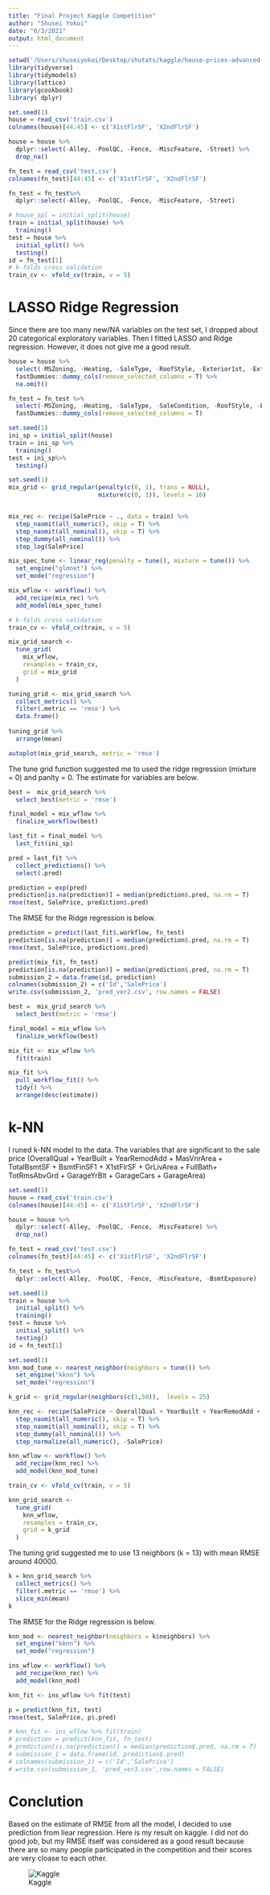 ```yaml
---
title: "Final Project Kaggle Competition"
author: "Shusei Yokoi"
date: "6/3/2021"
output: html_document
---
```


```r
setwd('/Users/shuseiyokoi/Desktop/shutats/kaggle/house-prices-advanced-regression-techniques')
library(tidyverse)
library(tidymodels)
library(lattice)
library(gcookbook)
library( dplyr)
```

```r
set.seed(1)
house = read_csv('train.csv')
colnames(house)[44:45] <- c('X1stFlrSF', 'X2ndFlrSF')

house = house %>%
  dplyr::select(-Alley, -PoolQC, -Fence, -MiscFeature, -Street) %>% 
  drop_na() 

fn_test = read_csv('test.csv')
colnames(fn_test)[44:45] <- c('X1stFlrSF', 'X2ndFlrSF')

fn_test = fn_test%>% 
  dplyr::select(-Alley, -PoolQC, -Fence, -MiscFeature, -Street)

```
```r
# house_spl = initial_split(house) 
train = initial_split(house) %>% 
  training()
test = house %>% 
  initial_split() %>% 
  testing()
id = fn_test[1]
# k-folds cross validation
train_cv <- vfold_cv(train, v = 5)
```

# LASSO Ridge Regression 

Since there are too many new/NA variables on the test set, I dropped about 20 categorical exploratory variables. Then I fitted LASSO and Ridge regression. However, it does not give me a good result. 

```r
house = house %>%
  select(-MSZoning, -Heating, -SaleType, -RoofStyle, -Exterior1st, -Exterior2nd, -SaleCondition, -GarageType, -Functional, -GarageCond, -GarageQual, -Electrical, -ExterCond, -RoofMatl, -LandSlope, -Utilities, -Foundation, -BsmtQual, -BsmtCond, -BsmtFinType1, -BsmtFinType2, -HouseStyle, -MasVnrType, -BsmtExposure, -KitchenQual, - FireplaceQu, -GarageFinish, -Id) %>%
  fastDummies::dummy_cols(remove_selected_columns = T) %>%
  na.omit()

fn_test = fn_test %>% 
  select(-MSZoning, -Heating, -SaleType, -SaleCondition, -RoofStyle, -Exterior1st, - Exterior2nd, -GarageType, -Functional, -GarageCond, -GarageQual, -Electrical, -ExterCond, -RoofMatl, -LandSlope, -Utilities, -Foundation, -BsmtQual, -BsmtCond, -BsmtFinType1, -BsmtFinType2, -HouseStyle, -MasVnrType, -KitchenQual, -FireplaceQu, -GarageFinish, -Id) %>% 
  fastDummies::dummy_cols(remove_selected_columns = T)

set.seed(1)
ini_sp = initial_split(house)
train = ini_sp %>% 
  training()
test = ini_sp%>% 
  testing()
```


```r
set.seed(1)
mix_grid <- grid_regular(penalty(c(0, 1), trans = NULL), 
                         mixture(c(0, 1)), levels = 10)


mix_rec <- recipe(SalePrice ~ ., data = train) %>%
  step_naomit(all_numeric(), skip = T) %>%
  step_naomit(all_nominal(), skip = T) %>%
  step_dummy(all_nominal()) %>% 
  step_log(SalePrice)

mix_spec_tune <- linear_reg(penalty = tune(), mixture = tune()) %>%
  set_engine("glmnet") %>%
  set_mode("regression")

mix_wflow <- workflow() %>% 
  add_recipe(mix_rec) %>% 
  add_model(mix_spec_tune)

# k-folds cross validation
train_cv <- vfold_cv(train, v = 5)

mix_grid_search <-
  tune_grid(
    mix_wflow,
    resamples = train_cv,
    grid = mix_grid
  )

tuning_grid <- mix_grid_search %>% 
  collect_metrics() %>% 
  filter(.metric == 'rmse') %>% 
  data.frame()
  
tuning_grid %>% 
  arrange(mean)

autoplot(mix_grid_search, metric = 'rmse')
```

The tune grid function suggested me to used the ridge regression (mixture = 0) and panlty = 0. The estimate for variables are below. 

```r
best =  mix_grid_search %>% 
  select_best(metric = 'rmse')

final_model = mix_wflow %>% 
  finalize_workflow(best)

last_fit = final_model %>% 
  last_fit(ini_sp)

pred = last_fit %>% 
  collect_predictions() %>% 
  select(.pred)

prediction = exp(pred)
prediction[is.na(prediction)] = median(prediction$.pred, na.rm = T)
rmse(test, SalePrice, prediction$.pred)
```

The RMSE for the Ridge regression is below. 
```r
prediction = predict(last_fit$.workflow, fn_test)
prediction[is.na(prediction)] = median(prediction$.pred, na.rm = T)
rmse(test, SalePrice, prediction$.pred)
```


```r
predict(mix_fit, fn_test)
prediction[is.na(prediction)] = median(prediction$.pred, na.rm = T)
submission_2 = data.frame(id, prediction)
colnames(submission_2) = c('Id','SalePrice')
write.csv(submission_2, 'pred_ver2.csv', row.names = FALSE)
```

```r
best =  mix_grid_search %>% 
  select_best(metric = 'rmse')

final_model = mix_wflow %>% 
  finalize_workflow(best)

mix_fit <- mix_wflow %>% 
  fit(train) 

mix_fit %>% 
  pull_workflow_fit() %>% 
  tidy() %>% 
  arrange(desc(estimate))
```



# k-NN 
I runed k-NN model to the data. The variables that are significant to the sale price (OverallQual + YearBuilt + YearRemodAdd + MasVnrArea + TotalBsmtSF + BsmtFinSF1 + X1stFlrSF + GrLivArea + FullBath+ TotRmsAbvGrd + GarageYrBlt + GarageCars + GarageArea) 

```r
set.seed(1)
house = read_csv('train.csv')
colnames(house)[44:45] <- c('X1stFlrSF', 'X2ndFlrSF')

house = house %>%
  dplyr::select(-Alley, -PoolQC, -Fence, -MiscFeature) %>% 
  drop_na() 

fn_test = read_csv('test.csv')
colnames(fn_test)[44:45] <- c('X1stFlrSF', 'X2ndFlrSF')

fn_test = fn_test%>% 
  dplyr::select(-Alley, -PoolQC, -Fence, -MiscFeature, -BsmtExposure)

```
```r
set.seed(1)
train = house %>% 
  initial_split() %>% 
  training()
test = house %>% 
  initial_split() %>% 
  testing()
id = fn_test[1]
```


```r
set.seed(1)
knn_mod_tune <- nearest_neighbor(neighbors = tune()) %>%
  set_engine("kknn") %>%
  set_mode("regression")

k_grid <- grid_regular(neighbors(c(1,50)),  levels = 25)

knn_rec <- recipe(SalePrice ~ OverallQual + YearBuilt + YearRemodAdd + MasVnrArea + TotalBsmtSF + BsmtFinSF1 + X1stFlrSF + GrLivArea + FullBath+ TotRmsAbvGrd + GarageYrBlt + GarageCars + GarageArea, data = train) %>%
  step_naomit(all_numeric(), skip = T) %>% 
  step_naomit(all_nominal(), skip = T) %>% 
  step_dummy(all_nominal()) %>% 
  step_normalize(all_numeric(), -SalePrice)

knn_wflow <- workflow() %>%
  add_recipe(knn_rec) %>%
  add_model(knn_mod_tune)

train_cv <- vfold_cv(train, v = 5)

knn_grid_search <-
  tune_grid(
    knn_wflow,
    resamples = train_cv,
    grid = k_grid
  )
```

The tuning grid suggested me to use 13 neighbors (k = 13) with mean RMSE around 40000. 
```r
k = knn_grid_search %>% 
  collect_metrics() %>% 
  filter(.metric == 'rmse') %>% 
  slice_min(mean)
k
```

The RMSE for the Ridge regression is below. 
```r
knn_mod <- nearest_neighbor(neighbors = k$neighbors) %>%
  set_engine("kknn") %>%
  set_mode("regression")

ins_wflow <- workflow() %>%
  add_recipe(knn_rec) %>%
  add_model(knn_mod)

knn_fit <- ins_wflow %>% fit(test) 

p = predict(knn_fit, test)
rmse(test, SalePrice, p$.pred)
```

```r
# knn_fit <- ins_wflow %>% fit(train) 
# prediction = predict(knn_fit, fn_test)
# prediction[is.na(prediction)] = median(prediction$.pred, na.rm = T)
# submission_1 = data.frame(id, prediction$.pred)
# colnames(submission_1) = c('Id','SalePrice')
# write.csv(submission_1, 'pred_ver3.csv',row.names = FALSE)
```




# Conclution

Based on the estimate of RMSE from all the model, I decided to use prediction from liear regression. Here is my result on kaggle. I did not do good job, but my RMSE itself was considered as a good result because there are so many people participated in the competition and their scores are very cloase to each other.  

![Kaggle](/Users/shuseiyokoi/Desktop/Screen Shot 2021-06-03 at 19.11.03 (2).png)